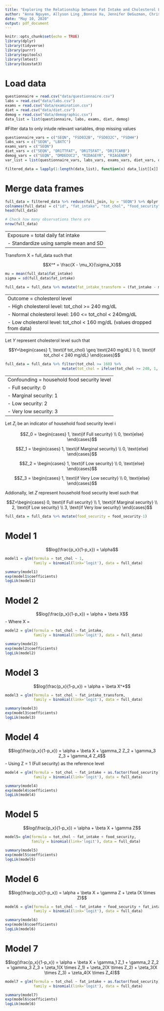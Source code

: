 ```yaml
---
title: "Exploring the Relationship between Fat Intake and Cholesterol Levels"
author: "Anna Nguyen, Allyson Ling ,Bonnie Xu, Jennifer DeGuzman, Christine Le"
date: "May 10, 2020"
output: pdf_document
---
```

```r
knitr::opts_chunk$set(echo = TRUE)
library(dplyr)
library(tidyverse)
library(purrr)
library(epitools)
library(lmtest)
library(biostat3)
```

# Load data
```r
questionnaire = read.csv("data/questionnaire.csv")
labs = read.csv("data/labs.csv")
exams = read.csv("data/examination.csv")
diet = read.csv("data/diet.csv")
demog = read.csv("data/demographic.csv")
data_list = list(questionnaire, labs, exams, diet, demog)
```

#Filter data to only inlude relevant variables, drop missing values
```r
questionnaire_vars = c("SEQN", "FSD032B", "FSD032C", "FSDHH")
labs_vars = c("SEQN", "LBXTC")
exams_vars = c("SEQN")
diet_vars = c("SEQN", "DR1TTFAT", "DR1TSFAT", "DR1TCARB")
demog_vars = c("SEQN", "DMDEDUC2", "RIDAGEYR", "RIAGENDR")
var_list = list(questionnaire_vars, labs_vars, exams_vars, diet_vars, demog_vars)

filtered_data = lapply(1:length(data_list), function(x) data_list[[x]] %>% dplyr::select(var_list[[x]]))
```

# Merge data frames
```r
full_data = filtered_data %>% reduce(full_join, by = "SEQN") %>% dplyr::select("SEQN", "DR1TTFAT", "LBXTC", "FSDHH") %>% drop_na()
colnames(full_data) = c("id", "fat_intake", "tot_chol", "food_security")
head(full_data) 

# Check how many observations there are
nrow(full_data)
```

-----------------------------------
Exposure = total daily fat intake
- Standardize using sample mean and SD
-----------------------------------

Transform X = full_data such that 

$$X^* = \frac{X - \mu_X}{\sigma_X}$$

```r
mu = mean(full_data$fat_intake)
sigma = sd(full_data$fat_intake)

full_data = full_data %>% mutate(fat_intake_transform = (fat_intake - mu) / sigma)
```


-----------------------------------
Outcome = cholesterol level
- High cholesterol level: tot_chol >= 240 mg/dL
- Normal cholesterol level: 160 <= tot_chol < 240mg/dL
- Low cholesterol level: tot_chol < 160 mg/dL (values dropped from data)
-----------------------------------

Let $Y$ represent cholesterol level such that 

$$Y=\begin{cases} 1, \text{if tot_chol} \geq \text{240 mg/dL} \\
                  0, \text{if tot_chol < 240 mg/dL} \end{cases}$$

```r
full_data = full_data %>% filter(tot_chol >= 160) %>%  
                          mutate(tot_chol = ifelse(tot_chol >= 240, 1, 0))
```

-----------------------------------
Confounding = household food security level
- Full security: 0
- Marginal security: 1
- Low security: 2
- Very low security: 3
-----------------------------------

Let $Z_i$ be an indicator of household food security level i

$$Z_0 = \begin{cases} 1, \text{if Full security} \\ 
                      0, \text{else} \end{cases}$$

$$Z_1 = \begin{cases} 1, \text{if Marginal security} \\ 
                      0, \text{else} \end{cases}$$
                     
$$Z_2 = \begin{cases} 1, \text{if Low security} \\ 
                      0, \text{else} \end{cases}$$

$$Z_3 = \begin{cases} 1, \text{if Very Low security} \\ 
                      0, \text{else} \end{cases}$$

Addionally, let $Z$ represent household food security level such that 

$$Z=\begin{cases} 0, \text{if Full security} \\
                  1, \text{if Marginal security} \\
                  2, \text{if Low security} \\
                  3, \text{if Very low security} \end{cases}$$
                  
```r
full_data = full_data %>% mutate(food_security = food_security-1)
```


# Model 1

$$log(\frac{p_x}{1-p_x}) = \alpha$$

```r
model1 = glm(formula = tot_chol ~ 1, 
             family = binomial(link='logit'), data = full_data)

summary(model1)
exp(model1$coefficients)
logLik(model1)
```

# Model 2

$$log(\frac{p_x}{1-p_x}) = \alpha + \beta X$$
- Where X = 

```r
model2 = glm(formula = tot_chol ~ fat_intake, 
             family = binomial(link='logit'), data = full_data)

summary(model2)
exp(model2$coefficients)
logLik(model2)
```

# Model 3

$$log(\frac{p_x}{1-p_x}) = \alpha + \beta X^*$$

```r
model3 = glm(formula = tot_chol ~ fat_intake_transform, 
             family = binomial(link='logit'), data = full_data)

summary(model3)
exp(model3$coefficients)
logLik(model3)
```

# Model 4

$$log(\frac{p_x}{1-p_x}) = \alpha + \beta X + \gamma_2 Z_2 + \gamma_3 Z_3 + \gamma_4 Z_4$$
- Using Z = 1 (Full security) as the reference level

```r
model4 = glm(formula = tot_chol ~ fat_intake + as.factor(food_security), 
             family = binomial(link='logit'), data = full_data)

summary(model4)
exp(model4$coefficients)
logLik(model4)
```

# Model 5

$$log(\frac{p_x}{1-p_x}) = \alpha + \beta X + \gamma Z$$

```r
model5= glm(formula = tot_chol ~ fat_intake + food_security, 
            family = binomial(link='logit'), data = full_data)

summary(model5)
exp(model5$coefficients)
logLik(model5)
```

# Model 6

$$log(\frac{p_x}{1-p_x}) = \alpha + \beta X + \gamma Z + \zeta (X \times Z)$$

```r
model6 = glm(formula = tot_chol ~ fat_intake + food_security + fat_intake:food_security, 
             family = binomial(link='logit'), data = full_data)

summary(model6)
exp(model6$coefficients)
logLik(model6)
```

# Model 7

$$log(\frac{p_x}{1-p_x}) = \alpha + \beta X + \gamma_1 Z_1 + \gamma_2 Z_2 + \gamma_3 Z_3 + \zeta_1(X \times Z_1) + \zeta_2(X \times Z_2) + \zeta_3(X \times Z_3) + \zeta_4(X \times Z_4)$$

```r
model7 = glm(formula = tot_chol ~ fat_intake + as.factor(food_security) + fat_intake:as.factor(food_security), 
             family = binomial(link='logit'), data = full_data)

summary(model7)
exp(model6$coefficients)
logLik(model6)
```